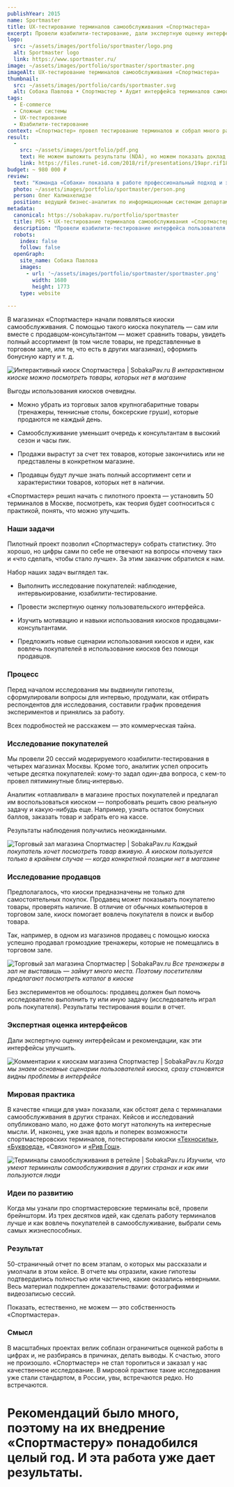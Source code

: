 ```yaml
---
publishYear: 2015
name: Sportmaster
title: UX-тестирование терминалов самообслуживания «Спортмастера»
excerpt: Провели юзабилити-тестирование, дали экспертную оценку интерфейсам, подготовили рекомендации и идеи для развития.
logo:
  src: ~/assets/images/portfolio/sportmaster/logo.png
  alt: Sportmaster logo
  link: https://www.sportmaster.ru/
image: ~/assets/images/portfolio/sportmaster/sportmaster.png
imageAlt: UX-тестирование терминалов самообслуживания «Спортмастера»
thumbnail:
  src: ~/assets/images/portfolio/cards/sportmaster.svg
  alt: Собака Павлова • Спортмастер • Аудит интерфейса терминалов самообслуживания
tags:
  - E-commerce
  - Сложные системы
  - UX-тестирование
  - Юзабилити-тестирование
context: «Спортмастер» провел тестирование терминалов и собрал много разных цифр, которые ничего не говорили о поведении пользователей. Нужна была качественная аналитика, которая исследует мотивы и потребности посетителей магазина. У заказчика была BPM-система, которую он планировал превратить в low-code платформу для автоматизации бизнес-процессов. Мы на ходу встроились в процесс глобальных изменений продукта.
result:
  -
    src: ~/assets/images/portfolio/pdf.png
    text: Не можем выложить результаты (NDA), но можем показать доклад «Спортмастера» о них на конференции RIF 2018.
    link: https://files.runet-id.com/2018/rif/presentations/19apr.rif18-zal-5.10-00--kalmahelidze.pdf
budget: ~ 980 000 ₽
review: 
  text: "Команда «Собаки» показала в работе профессиональный подход и экспертизу. Сотрудники компании тщательно вникают в проблематику решаемой задачи и задают правильные вопросы. Понравилась практичность полученных результатов. Будем сотрудничать дальшеЕще до того, как мы закончили, заказчик поделился новостью. Благодаря редизайну он заключил контракт на 38 миллионов рублей. Неплохие результаты редизайна. Да что уж там, достойные."
  photo: ~/assets/images/portfolio/sportmaster/person.png
  person: Олег Калмахелидзе
  position: ведущий бизнес-аналитик по информационным системам департамента интернет-продаж компании «Спортмастер»
metadata:
  canonical: https://sobakapav.ru/portfolio/sportmaster
  title: POS • UX-тестирование терминалов самообслуживания «Спортмастера» (практический кейс)
  description: "Провели юзабилити-тестирование интерфейса пользователя на реальных покупателях магазина и продавцах, дали экспертную оценку, подготовили рекомендации и идеи для развития."
  robots:
    index: false
    follow: false
  openGraph:
    site_name: Собака Павлова
    images:
      - url: '~/assets/images/portfolio/sportmaster/sportmaster.png'
        width: 1680
        height: 1773
    type: website
  
---
```


В магазинах «Спортмастер» начали появляться киоски самообслуживания. С помощью такого киоска покупатель — сам или вместе с продавцом-консультантом — может сравнить товары, увидеть полный ассортимент (в том числе товары, не представленные в торговом зале, или те, что есть в других магазинах), оформить бонусную карту и т. д.

![Интерактивный киоск Спортмастера | SobakaPav.ru](~/assets/images/portfolio/sportmaster/1.png)
_В интерактивном киоске можно посмотреть товары, которых нет в магазине_

Выгоды использования киосков очевидны.

- Можно убрать из торговых залов крупногабаритные товары (тренажеры, теннисные столы, боксерские груши), которые продаются не каждый день.

- Самообслуживание уменьшит очередь к консультантам в высокий сезон и часы пик.

- Продажи вырастут за счет тех товаров, которые закончились или не представлены в конкретном магазине. 

- Продавцы будут лучше знать полный ассортимент сети и характеристики товаров, которых нет в наличии.

«Спортмастер» решил начать с пилотного проекта — установить 50 терминалов в Москве, посмотреть, как теория будет соотноситься с практикой, понять, что можно улучшить.

### Наши задачи

Пилотный проект позволил «Спортмастеру» собрать статистику. Это хорошо, но цифры сами по себе не отвечают на вопросы «почему так» и «что сделать, чтобы стало лучше». За этим заказчик обратился к нам.

Набор наших задач выглядел так.

- Выполнить исследование покупателей: наблюдение, интервьюирование, юзабилити-тестирование.

- Провести экспертную оценку пользовательского интерфейса.

- Изучить мотивацию и навыки использования киосков продавцами-консультантами.

- Предложить новые сценарии использования киосков и идеи, как вовлечь покупателей в использование киосков без помощи продавцов.

### Процесс

Перед началом исследования мы выдвинули гипотезы, сформулировали вопросы для интервью, продумали, как отбирать респондентов для исследования, составили график проведения экспериментов и принялись за работу.

Всех подробностей не расскажем — это коммерческая тайна.

### Исследование покупателей

Мы провели 20 сессий модерируемого юзабилити-тестирования в четырех магазинах Москвы. Кроме того, аналитик успел опросить четыре десятка покупателей: кому-то задал один-два вопроса, с кем-то провел пятиминутные блиц-интервью.

Аналитик «отлавливал» в магазине простых покупателей и предлагал им воспользоваться киоском — попробовать решить свою реальную задачу и какую-нибудь еще. Например, узнать остаток бонусных баллов, заказать товар и забрать его на кассе.

Результаты наблюдения получились неожиданными.

![Торговый зал магазина Спортмастер | SobakaPav.ru](~/assets/images/portfolio/sportmaster/2.png)
_Каждый покупатель хочет посмотреть товар вживую. А киоском пользуется только в крайнем случае — когда конкретной позиции нет в магазине_

### Исследование продавцов

Предполагалось, что киоски предназначены не только для самостоятельных покупок. Продавец может показывать покупателю товары, проверять наличие. В отличие от обычных компьютеров в торговом зале, киоск помогает вовлечь покупателя в поиск и выбор товара.

Так, например, в одном из магазинов продавец с помощью киоска успешно продавал громоздкие тренажеры, которые не помещались в торговом зале.

![Торговый зал магазина Спортмастер | SobakaPav.ru](~/assets/images/portfolio/sportmaster/3.png)
_Все тренажеры в зал не выставишь — займут много места. Поэтому посетителям предлагают посмотреть каталог в киоске_

Без экспериментов не обошлось: продавец должен был помочь исследователю выполнить ту или иную задачу (исследователь играл роль покупателя). Результаты тестирования вошли в отчет.

### Экспертная оценка интерфейсов

Дали экспертную оценку интерфейсам и рекомендации, как эти интерфейсы улучшить.

![Комментарии к киоскам магазина Спортмастер | SobakaPav.ru](~/assets/images/portfolio/sportmaster/4.png)
_Когда мы знаем основные сценарии пользователей киоска, сразу становятся видны проблемы в интерфейсе_

### Мировая практика

В качестве «пищи для ума» показали, как обстоят дела с терминалами самообслуживания в других странах. Кейсов и исследований опубликовано мало, но даже фото могут натолкнуть на интересные мысли. И, наконец, уже зная вдоль и поперек возможности спортмастеровских терминалов, потестировали киоски [«Техносилы»](http://tehnosila-store.ru/), [«Буквоеда»](https://www.bookvoed.ru/), «Связного» и [«Рив Гош»](http://www.rivegauche.ru/).

![Терминалы самообслуживания в ретейле | SobakaPav.ru](~/assets/images/portfolio/sportmaster/5.png)
_Изучили, что умеют терминалы самообслуживания в других странах и как ими пользуются люди_

### Идеи по развитию

Когда мы узнали про спортмастеровские терминалы всё, провели брейншторм. Из трех десятков идей, как сделать работу терминалов лучше и как вовлечь покупателей в самообслуживание, выбрали семь самых жизнеспособных.

### Результат

50-страничный отчет по всем этапам, о которых мы рассказали и умолчали в этом кейсе. В отчете мы отразили, какие гипотезы подтвердились полностью или частично, какие оказались неверными. Весь материал подкреплен доказательствами: фотографиями и видеозаписью сессий.

Показать, естественно, не можем — это собственность «Спортмастера».

### Смысл

В масштабных проектах велик соблазн ограничиться оценкой работы в цифрах и, не разбираясь в причинах, делать выводы. К счастью, этого не произошло. «Спортмастер» не стал торопиться и заказал у нас качественное исследование. В мировой практике такие исследования уже стали стандартом, в России, увы, встречаются редко. Но встречаются.

# Рекомендаций было много, поэтому на их внедрение «Спортмастеру» понадобился целый год. И эта работа уже дает результаты.

